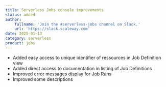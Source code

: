 ```yaml
---
title: Serverless Jobs console improvements
status: added
author:
    fullname: 'Join the #serverless-jobs channel on Slack.'
    url: 'https://slack.scaleway.com'
date: 2025-01-13
category: serverless
product: jobs
---
```


- Added easy access to unique identifier of ressources in Job Definition view
- Added direct access to documentation in listing of Job Definitions
- Improved error messages display for Job Runs
- Improved some descriptions

